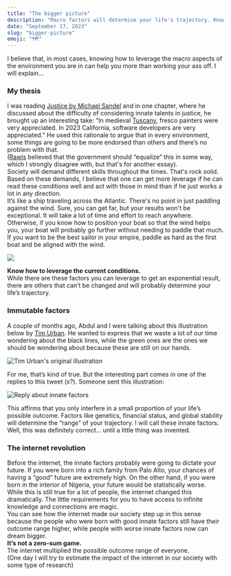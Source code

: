 ```yaml
---
title: "The bigger picture"
description: "Macro factors will determine your life's trajectory. Know how to leverage them."
date: "September 17, 2023"
slug: "bigger-picture"
emoji: "🗺️"
---
```


I believe that, in most cases, knowing how to leverage the macro aspects of the environment you are in can help you more than working your ass off. I will explain…

### My thesis

I was reading [Justice by Michael Sandel](https://www.amazon.com.br/Justice-Whats-Right-Thing-Do/dp/0374532508) and in one chapter, where he discussed about the difficulty of considering innate talents in justice, he brought up an interesting take: “In medieval [Tuscany](https://en.wikipedia.org/wiki/Tuscany), fresco painters were very appreciated. In 2023 California, software developers are very appreciated.” He used this rationale to argue that in every environment, some things are going to be more endorsed than others and there’s no problem with that. 
<br/>
([Rawls](https://en.wikipedia.org/wiki/John_Rawls) believed that the government should “equalize” this in some way, which I strongly disagree with, but that's for another essay).
<br/>
Society will demand different skills throughout the times. That's rock solid. Based on these demands, I believe that one can get more leverage if he can read these conditions well and act with those in mind than if he just works a lot in any direction. 
<br/>
It’s like a ship traveling across the Atlantic. There's no point in just paddling against the wind. Sure, you can get far, but your results won't be exceptional. It will take a lot of time and effort to reach anywhere. Otherwise, if you know how to position your boat so that the wind helps you, your boat will probably go further without needing to paddle that much. If you want to be the best sailor in your empire, paddle as hard as the first boat and be aligned with the wind.

![](/images/boat.jpeg)

**Know how to leverage the current conditions.**
<br/>
While there are these factors you can leverage to get an exponential result, there are others that can’t be changed and will probably determine your life’s trajectory. 

### Immutable factors

A couple of months ago, Abdul and I were talking about this illustration below by [Tim Urban](https://waitbutwhy.com/). He wanted to express that we waste a lot of our time wondering about the black lines, while the green ones are the ones we should be wondering about because these are still on our hands. 

![Tim Urban's original illustration](/images/paths_1.png)

For me, that’s kind of true. But the interesting part comes in one of the replies to this tweet (x?). Someone sent this illustration:

![Reply about innate factors](/images/paths_2.png)

This affirms that you only interfere in a small proportion of your life’s possible outcome. Factors like genetics, financial status, and global stability will determine the “range” of your trajectory. I will call these innate factors.
<br/>
Well, this was definitely correct… until a little thing was invented.

### The internet revolution

Before the internet, the innate factors probably were going to dictate your future. If you were born into a rich family from Palo Alto, your chances of having a “good” future are extremely high. On the other hand, if you were born in the interior of Nigeria, your future would be statistically worse. 
<br/>
While this is still true for a lot of people, the internet changed this dramatically. The little requirements for you to have access to infinite knowledge and connections are magic. 
<br/>
You can see how the internet made our society step up in this sense because the people who were born with good innate factors still have their outcome range higher, while people with worse innate factors now can dream bigger.
<br/>
**It’s not a zero-sum game.**
<br/>
The internet multiplied the possible outcome range of everyone.
<br/>
(One day I will try to estimate the impact of the internet in our society with some type of research)